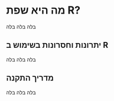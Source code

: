 # מה היא שפת R? 

בלה בלה בלה

## יתרונות וחסרונות בשימוש ב R

בלה בלה בלה

## מדריך התקנה

בלה בלה בלה

